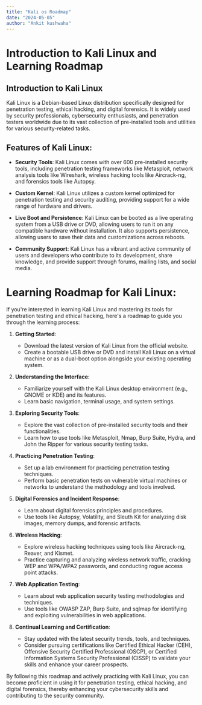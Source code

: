 ```yaml
---
title: "Kali os Roadmap"
date: "2024-05-05"
author: "Ankit kushwaha"
---
```

# Introduction to Kali Linux and Learning Roadmap

## Introduction to Kali Linux

Kali Linux is a Debian-based Linux distribution specifically designed for penetration testing, ethical hacking, and digital forensics. It is widely used by security professionals, cybersecurity enthusiasts, and penetration testers worldwide due to its vast collection of pre-installed tools and utilities for various security-related tasks.

## Features of Kali Linux:

- **Security Tools**: Kali Linux comes with over 600 pre-installed security tools, including penetration testing frameworks like Metasploit, network analysis tools like Wireshark, wireless hacking tools like Aircrack-ng, and forensics tools like Autopsy.

- **Custom Kernel**: Kali Linux utilizes a custom kernel optimized for penetration testing and security auditing, providing support for a wide range of hardware and drivers.

- **Live Boot and Persistence**: Kali Linux can be booted as a live operating system from a USB drive or DVD, allowing users to run it on any compatible hardware without installation. It also supports persistence, allowing users to save their data and customizations across reboots.

- **Community Support**: Kali Linux has a vibrant and active community of users and developers who contribute to its development, share knowledge, and provide support through forums, mailing lists, and social media.

# Learning Roadmap for Kali Linux:

If you're interested in learning Kali Linux and mastering its tools for penetration testing and ethical hacking, here's a roadmap to guide you through the learning process:

1. **Getting Started**:
   - Download the latest version of Kali Linux from the official website.
   - Create a bootable USB drive or DVD and install Kali Linux on a virtual machine or as a dual-boot option alongside your existing operating system.

2. **Understanding the Interface**:
   - Familiarize yourself with the Kali Linux desktop environment (e.g., GNOME or KDE) and its features.
   - Learn basic navigation, terminal usage, and system settings.

3. **Exploring Security Tools**:
   - Explore the vast collection of pre-installed security tools and their functionalities.
   - Learn how to use tools like Metasploit, Nmap, Burp Suite, Hydra, and John the Ripper for various security testing tasks.

4. **Practicing Penetration Testing**:
   - Set up a lab environment for practicing penetration testing techniques.
   - Perform basic penetration tests on vulnerable virtual machines or networks to understand the methodology and tools involved.

5. **Digital Forensics and Incident Response**:
   - Learn about digital forensics principles and procedures.
   - Use tools like Autopsy, Volatility, and Sleuth Kit for analyzing disk images, memory dumps, and forensic artifacts.

6. **Wireless Hacking**:
   - Explore wireless hacking techniques using tools like Aircrack-ng, Reaver, and Kismet.
   - Practice capturing and analyzing wireless network traffic, cracking WEP and WPA/WPA2 passwords, and conducting rogue access point attacks.

7. **Web Application Testing**:
   - Learn about web application security testing methodologies and techniques.
   - Use tools like OWASP ZAP, Burp Suite, and sqlmap for identifying and exploiting vulnerabilities in web applications.

8. **Continual Learning and Certification**:
   - Stay updated with the latest security trends, tools, and techniques.
   - Consider pursuing certifications like Certified Ethical Hacker (CEH), Offensive Security Certified Professional (OSCP), or Certified Information Systems Security Professional (CISSP) to validate your skills and enhance your career prospects.

By following this roadmap and actively practicing with Kali Linux, you can become proficient in using it for penetration testing, ethical hacking, and digital forensics, thereby enhancing your cybersecurity skills and contributing to the security community.
